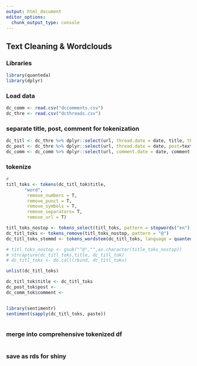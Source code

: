 ```yaml
---
output: html_document
editor_options: 
  chunk_output_type: console
---
```

## Text Cleaning & Wordclouds

### Libraries
```r
library(quanteda)
library(dplyr)
```


### Load data

```r
dc_comm <- read.csv("dccomments.csv")
dc_thre <- read.csv("dcthreads.csv")

```

### separate title, post, comment for tokenization

```r
dc_titl <- dc_thre %>% dplyr::select(url, thread.date = date, title, thread.score = score)
dc_post <- dc_thre %>% dplyr::select(url, thread.date = date, post=text, thread.score = score)
dc_comm <- dc_comm %>% dplyr::select(url, comment.date = date, comment, comment.score=score)

```

### tokenize

```r
# 
titl_toks <- tokens(dc_titl_tok$title, 
       "word", 
        remove_numbers = T, 
        remove_punct = T,
        remove_symbols = T,
        remove_separators= T,
        remove_url = T)

titl_toks_nostop <- tokens_select(titl_toks, pattern = stopwords("en"), selection = "remove")
dc_titl_toks <- tokens_remove(titl_toks_nostop, pattern = "@")
dc_titl_toks_stemmd <- tokens_wordstem(dc_titl_toks, language = quanteda_options("language_stemmer"))

# titl_toks_nostop <- gsub("^@","",as.character(title_toks_nostop))
# strcapture(dc_titl_toks,title, dc_titl_tok)
# dc_titl_toks <- do.call(rbind, dc_titl_toks)

unlist(dc_titl_toks)

dc_titl_tok$title <- dc_titl_toks
dc_post_tok$post <-
dc_comm_tok$comment <-


library(sentimentr)
sentiment(sapply(dc_titl_toks, paste))  
  
```


### merge into comprehensive tokenized df

```r




```


### save as rds for shiny












